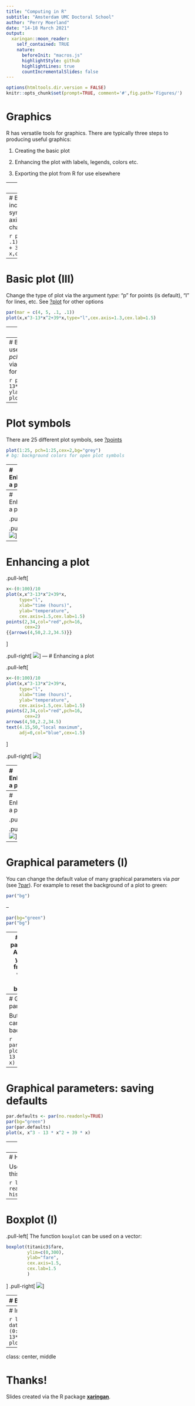 ---
title: "Computing in R"
subtitle: "Amsterdam UMC Doctoral School"
author: "Perry Moerland"
date: "14-18 March 2021"
output:
  xaringan::moon_reader:
    self_contained: TRUE
    nature:
      beforeInit: "macros.js"
      highlightStyle: github
      highlightLines: true
      countIncrementalSlides: false
---

```{r setup, include=FALSE,echo=FALSE}
options(htmltools.dir.version = FALSE)
knitr::opts_chunk$set(prompt=TRUE, comment='#',fig.path='Figures/')
```

# Graphics

R has versatile tools for graphics. There are typically three steps to
producing useful graphics:

1. Creating the basic plot

1. Enhancing the plot with labels, legends, colors etc.

1. Exporting the plot from R for use elsewhere
  
---
# Basic plot (I)

It is straightforward to make a simple plot using functions from the
__graphics__ package (loaded by default):

```{r poly1, fig.height=3.5, dev='svg',echo=c(2,3)}
par(mar = c(4, 4, .1, .1))
x <- (0:100)/10
plot(x, x^3 - 13 * x^2 + 39 * x)
```
---
# Basic plot (II)
You can increase the size of the symbols on the axes and the axis labels (_cex_ stands for character expansion factor):

```{r poly2, fig.height=3.5, dev='svg',echo=2}
par(mar = c(4, 5, .1, .1))
plot(x, x^3 - 13 * x^2 + 39 * x,cex.axis=1.3,cex.lab=1.5)
```

---
# Basic plot (III)

Change the type of plot via the argument _type_: "p" for points (is default), "l" for lines, etc. See [?plot](https://www.rdocumentation.org/packages/graphics/versions/3.5.1/topics/plot) for other options

```{r poly3, fig.height=3.5, dev='svg',echo=2}
par(mar = c(4, 5, .1, .1))
plot(x,x^3-13*x^2+39*x,type="l",cex.axis=1.3,cex.lab=1.5)
```

---
# Basic plot (IV)

- Change the titles for the axes via _xlab_ and _ylab_
- Add an overall title for the plot via _main_

```{r poly4, fig.height=3.5, dev='svg',echo=2}
par(mar = c(4, 5, 2, .1))
plot(x,x^3-13*x^2+39*x,type="l",xlab="time (hours)",
     ylab="temperature",main="Enhanced plot",cex.axis=1.3,
     cex.lab=1.5)
```
---
# Basic plot (V)
- Change the plot symbol used from the default dot using the argument _pch_ (see [reference card](http://bioinformaticslaboratory.eu/wp-content/uploads/gs-computing-in-r/R-refcard-v2.pdf))
- Change the colour via the argument _col_. By name: see `colors()` for the 657 [options](https://rstudio-pubs-static.s3.amazonaws.com/3486_79191ad32cf74955b4502b8530aad627.html). By number: see `palette()`

```{r poly5, fig.height=3, dev='svg',echo=2}
par(mar = c(4, 5, 2, .1))
plot(x,x^3-13*x^2+39*x,pch=18,xlab="time (hours)",
     ylab="temperature",col="red",main="Enhanced plot",
     cex.axis=1.3,cex.lab=1.5)
```

---
# Plot symbols

There are 25 different plot symbols, see [?points](https://www.rdocumentation.org/packages/graphics/versions/3.5.1/topics/points)

```{r pch, fig.height=4, dev='svg', fig.show='hold'}
plot(1:25, pch=1:25,cex=2,bg="grey")
# bg: background colors for open plot symbols
```

---
# Enhancing a plot

.pull-left[
```{r stepwise-plot1,fig.show='hide',prompt=FALSE}
x<-(0:100)/10
plot(x,x^3-13*x^2+39*x,
     type="l",
     xlab="time (hours)",
     ylab="temperature",
     cex.axis=1.5,cex.lab=1.5)
```
]

.pull-right[
![](`r knitr::fig_chunk("stepwise-plot1", "png")`)
]

---
# Enhancing a plot

.pull-left[
```{r stepwise-plot2,fig.show='hide',prompt=FALSE}
x<-(0:100)/10
plot(x,x^3-13*x^2+39*x,
     type="l",
     xlab="time (hours)",
     ylab="temperature",
     cex.axis=1.5,cex.lab=1.5)
points(2,34,col="red",pch=16,
         cex=2)
```
]

.pull-right[
![](`r knitr::fig_chunk("stepwise-plot2", "png")`)
]
---
# Enhancing a plot

.pull-left[
```{r stepwise-plot3,fig.show='hide',prompt=FALSE}
x<-(0:100)/10
plot(x,x^3-13*x^2+39*x,
     type="l",
     xlab="time (hours)",
     ylab="temperature",
     cex.axis=1.5,cex.lab=1.5)
points(2,34,col="red",pch=16,
       cex=2)
{{arrows(4,50,2.2,34.5)}}
```
]

.pull-right[
![](`r knitr::fig_chunk("stepwise-plot3", "png")`)
]
---
# Enhancing a plot

.pull-left[
```{r stepwise-plot4,fig.show='hide',prompt=FALSE}
x<-(0:100)/10
plot(x,x^3-13*x^2+39*x,
     type="l",
     xlab="time (hours)",
     ylab="temperature",
     cex.axis=1.5,cex.lab=1.5)
points(2,34,col="red",pch=16,
       cex=2)
arrows(4,50,2.2,34.5)
text(4.15,50,"local maximum",
     adj=0,col="blue",cex=1.5)
```
]

.pull-right[
![](`r knitr::fig_chunk("stepwise-plot4", "png")`)
]

---
# Enhancing a plot

.pull-left[
```{r stepwise-plot5,fig.show='hide',prompt=FALSE}
x<-(0:100)/10
plot(x,x^3-13*x^2+39*x,
     type="l",
     xlab="time (hours)",
     ylab="temperature",
     cex.axis=1.5,cex.lab=1.5)
points(2,34,col="red",pch=16,
       cex=2)
arrows(4,50,2.2,34.5)
text(4.15,50,"local maximum",
     adj=0,col="blue",cex=1.5)
lines(x,30-50*sin(x/2),
      col="blue")
```
]

.pull-right[
![](`r knitr::fig_chunk("stepwise-plot5", "png")`)
]

---
# Enhancing a plot

.pull-left[
```{r stepwise-plot6,fig.show='hide',prompt=FALSE}
x<-(0:100)/10
plot(x,x^3-13*x^2+39*x,
     type="l",
     xlab="time (hours)",
     ylab="temperature",
     cex.axis=1.5,cex.lab=1.5)
points(2,34,col="red",pch=16,
       cex=2)
arrows(4,50,2.2,34.5)
text(4.15,50,"local maximum",
     adj=0,col="blue",cex=1.5)
lines(x,30-50*sin(x/2),
      col="blue")
legend(x=0,y=80,
       legend=c("Sahara",
                "Gobi"),
       lty=1,
       col=c("black","blue"),
       cex=1.5)
```
]

.pull-right[
![](`r knitr::fig_chunk("stepwise-plot6", "png")`)
]

---
# Graphical parameters (I)

You can change the default value of many graphical parameters via _par_ (see [?par](https://www.rdocumentation.org/packages/graphics/versions/3.5.1/topics/par)). For example to reset the background of a plot to
green:
```{r par1}
par("bg")
```

--

```{r par2}
par(bg="green")
par("bg")
```

---
# Graphical parameters (II)
Any plot that you'll make from now on will have a green background:

```{r par3, fig.height=4, dev='svg', message=FALSE, warning=FALSE,echo=2}
par(bg="green")
plot(x, x^3 - 13 * x^2 + 39 * x)
```

---
# Graphical parameters (III)

But luckily you can switch back:

```{r par4, fig.height=4, dev='svg', message=FALSE, warning=FALSE}
par(bg="white")
plot(x, x^3 - 13 * x^2 + 39 * x)
```

---
# Graphical parameters: saving defaults

```{r par5, fig.height=4, dev='svg', message=FALSE, warning=FALSE}
par.defaults <- par(no.readonly=TRUE)
par(bg="green")
par(par.defaults)
plot(x, x^3 - 13 * x^2 + 39 * x)
```
---
# Graphical parameters (IV)

Other often used parameters/arguments:
- _lwd_ sets the line width
- _las_ to rotate axis symbols
- _mfrow_ and _mfcol_ enable multiple plots in one figure
- _mar_ to change the default margins of the figure

```{r par6, fig.height=3, dev='svg', message=FALSE, warning=FALSE,echo=2}
par(mar = c(4, 5, .1, .1))
plot(x,x^3-13*x^2+39*x,type="l",xlab= "time (hours)",
     ylab="temperature",lwd=3,las=1,cex.axis=1.3,cex.lab=1.5)
```

---
# Histogram

Use `hist` for plotting histograms. See [?hist](https://www.rdocumentation.org/packages/graphics/versions/3.5.1/topics/hist) for the many arguments of this function.

```{r hist,fig.height=4,echo=3}
library(foreign)
titanic3 <- read.dta("../Exercises/titanic3.dta")
hist(titanic3$age,breaks=15,freq=FALSE,cex.axis=1.5,cex.lab=1.5)
```

---
# Boxplot (I)

.pull-left[
The function `boxplot` can be used on a vector:
```{r boxplot1,fig.show='hide',fig.height=5,prompt=FALSE}
boxplot(titanic3$fare,
        ylim=c(0,300),
        ylab="fare", 
        cex.axis=1.5,
        cex.lab=1.5
        )
```
]
.pull-right[
![](`r knitr::fig_chunk("boxplot1", "png")`)
]

---
# Boxplot (II)

.pull-left[
Or using the formula interface (with ~):
```{r boxplot2,fig.show='hide',fig.height=5,prompt=FALSE}
boxplot(fare~pclass,
        data=titanic3,
        ylim=c(0,300),
        ylab="fare", 
        cex.axis=1.5,
        cex.lab=1.5
        )
```
]
.pull-right[
![](`r knitr::fig_chunk("boxplot2", "png")`)
]


---
# Interactive plots

```{r plotly, fig.height=4, dev='svg', message=FALSE, warning=FALSE}
library(plotly)
dat = data.frame(x=(0:100)/10,y=x^3-13*x^2+39*x)
plot_ly(data=dat,x=~x,y=~y)
```

---
class: center, middle

# Thanks!

Slides created via the R package [**xaringan**](https://github.com/yihui/xaringan).
